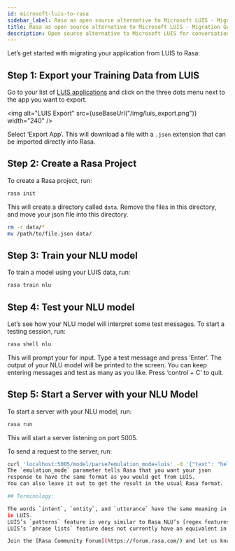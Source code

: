 ```yaml
---
id: microsoft-luis-to-rasa
sidebar_label: Rasa as open source alternative to Microsoft LUIS - Migration Guide
title: Rasa as open source alternative to Microsoft LUIS - Migration Guide
description: Open source alternative to Microsoft LUIS for conversational bots and NLP
---
```


Let’s get started with migrating your application from LUIS to Rasa:

## Step 1: Export your Training Data from LUIS

Go to your list of [LUIS applications](https://www.luis.ai/applications) and click
on the three dots menu next to the app you want to export.



<img alt="LUIS Export" src={useBaseUrl("/img/luis_export.png")} width="240" />

Select ‘Export App’. This will download a file with a `.json` extension that can be imported directly into Rasa.

## Step 2: Create a Rasa Project

To create a Rasa project, run:

```bash
rasa init
```

This will create a directory called `data`.
Remove the files in this directory, and
move your json file into this directory.

```bash
rm -r data/*
mv /path/to/file.json data/
```

## Step 3: Train your NLU model

To train a model using your LUIS data, run:

```bash
rasa train nlu
```

## Step 4: Test your NLU model

Let’s see how your NLU model will interpret some test messages.
To start a testing session, run:

```bash
rasa shell nlu
```

This will prompt your for input.
Type a test message and press ‘Enter’.
The output of your NLU model will be printed to the screen.
You can keep entering messages and test as many as you like.
Press ‘control + C’ to quit.

## Step 5: Start a Server with your NLU Model

To start a server with your NLU model, run:

```bash
rasa run
```

This will start a server listening on port 5005.

To send a request to the server, run:

```bash
curl 'localhost:5005/model/parse?emulation_mode=luis' -d '{"text": "hello"}'
The `emulation_mode` parameter tells Rasa that you want your json
response to have the same format as you would get from LUIS.
You can also leave it out to get the result in the usual Rasa format.

## Terminology:

The words `intent`, `entity`, and `utterance` have the same meaning in Rasa as they do
in LUIS.
LUIS’s `patterns` feature is very similar to Rasa NLU’s [regex features](../training-data-format/.mdx#regular-expression-features)
LUIS’s `phrase lists` feature does not currently have an equivalent in Rasa NLU.

Join the [Rasa Community Forum](https://forum.rasa.com/) and let us know how your migration went!
